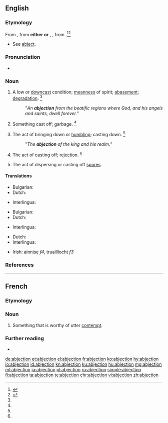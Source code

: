==English==

===Etymology===
From {{etyl|enm|en}} {{m|enm|abjeccioun}}, from '''either''' {{etyl|frm|en}} {{m|frm|abjection}} '''or''' {{etyl|LL.|en}} {{m|la|abjection-}}, {{m|la|abiectiō}}, from {{m|la|abjectus||cast down}}.<ref name=WI3>{{R:MW3 1976|page=4}}</ref><ref name=SOED>{{R:SOED5|page=5}}</ref>
* See [[abject]].

===Pronunciation===
* {{IPA|/æbˈd͡ʒɛk.ʃn̩/|lang=en}}

===Noun===
{{en-noun}}

# A low or [[downcast]] condition; [[meanness]] of spirit; [[abasement]]; [[degradation]]. {{defdate|First attested from around (1350 to 1470).}}<ref name=SOED/>
#: "''An '''abjection''' from the beatific regions where God, and his angels and saints, dwell forever.''"
# {{lb|en|obsolete|chiefly|figuratively}} Something cast off; garbage. {{defdate|Attested from around (1350 to 1470) until the mid 16<sup>th</sup> century.}}<ref name=SOED/>
# {{lb|en|obsolete}} The act of bringing down or [[humbling]]; casting down. {{defdate|Attested from the early 16<sup>th</sup> century until the mid 17<sup>th</sup> century.}}<ref name=SOED/>
#: "''The '''abjection''' of the king and his realm.''"
# {{lb|en|obsolete}} The act of casting off; [[rejection]]. {{defdate|Attested from the early 17<sup>th</sup> century until the mid 17<sup>th</sup> century.}}<ref name=SOED/>
# {{lb|en|biology|mycology}} The act of dispersing or casting off [[spore]]s.

====Translations====
{{trans-top|the act of bringing down or humbling}}
* Bulgarian: {{t|bg|отхвърляне, низвергване}}
* Dutch: {{t+|nl|vernedering|m}}
{{trans-mid}}
* Interlingua: {{t|ia|abjection}}
{{trans-bottom}}

{{trans-top|the state of being rejected or cast out}}
* Bulgarian: {{t|bg|жалкост, отхвърленост}}
* Dutch: {{t|nl|verworpenheid|m}}
{{trans-mid}}
* Interlingua: {{t|ia|abjection}}
{{trans-bottom}}

{{trans-top|a low or downcast condition}}
* Dutch: {{t+|nl|moedeloosheid|m}}
* Interlingua: {{t|ia|abjection}}
{{trans-mid}}
* Irish: [[ainnise]] ''f4'', [[truaillíocht]] ''f3''
{{trans-bottom}}

===References===
<references/>

----

==French==

===Etymology===
{{suffix|abject|tion|lang=fr}}

===Noun===
{{fr-noun|f}}

# {{lb|fr|literary}} Something that is worthy of utter [[contempt]].

===Further reading===
* {{R:TLFi}}

[[de:abjection]]
[[et:abjection]]
[[el:abjection]]
[[fr:abjection]]
[[ko:abjection]]
[[hy:abjection]]
[[io:abjection]]
[[id:abjection]]
[[kn:abjection]]
[[ku:abjection]]
[[hu:abjection]]
[[mg:abjection]]
[[ml:abjection]]
[[ja:abjection]]
[[pl:abjection]]
[[ru:abjection]]
[[simple:abjection]]
[[fi:abjection]]
[[ta:abjection]]
[[te:abjection]]
[[chr:abjection]]
[[vi:abjection]]
[[zh:abjection]]